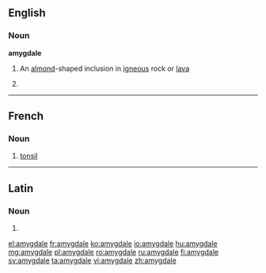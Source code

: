 ==English==

===Noun===
'''amygdale'''

# {{geology}} An [[almond]]-shaped inclusion in [[igneous]] rock or [[lava]]
# {{misspelling of|amygdala}}

----

==French==

===Noun===
{{fr-noun|f}}

# {{anatomy|lang=fr}} [[tonsil]]

----

==Latin==

===Noun===
{{la-noun-form|amygdale}}

# {{inflection of|amygdalus|amygdalus|voc|s|lang=la}}

[[el:amygdale]]
[[fr:amygdale]]
[[ko:amygdale]]
[[io:amygdale]]
[[hu:amygdale]]
[[mg:amygdale]]
[[pl:amygdale]]
[[ro:amygdale]]
[[ru:amygdale]]
[[fi:amygdale]]
[[sv:amygdale]]
[[ta:amygdale]]
[[vi:amygdale]]
[[zh:amygdale]]